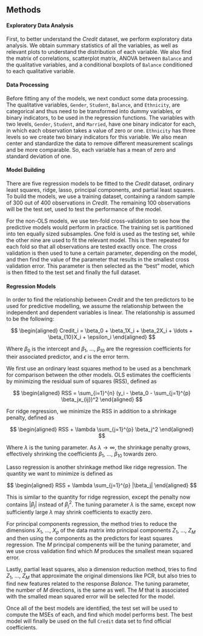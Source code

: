 
## Methods

#### Exploratory Data Analysis

First, to better understand the *Credit* dataset, we perform exploratory data analysis. We obtain summary statistics of all the variables, as well as relevant plots to understand the distribution of each variable. We also find the matrix of correlations, scatterplot matrix, ANOVA between `Balance` and the qualitative variables, and a conditional boxplots of `Balance` conditioned to each qualitative variable.

#### Data Processing

Before fitting any of the models, we next conduct some data processing. The qualitative variables, `Gender`, `Student`, `Balance`, and `Ethnicity`, are categorical and thus need to be transformed into dummy variables, or binary indicators, to be used in the regression functions. The variables with two levels, `Gender`, `Student`, and `Married`, have one binary indicator for each, in which each observation takes a value of zero or one. `Ethnicity` has three levels so we create two binary indicators for this variable. We also mean center and standardize the data to remove different measurement scalings and be more comparable. So, each variable has a mean of zero and standard deviation of one.

#### Model Building

There are five regression models to be fitted to the *Credit* dataset, ordinary least squares, ridge, lasso, principal components, and partial least squares. To build the models, we use a training dataset, containing a random sample of 300 out of 400 observations in *Credit*. The remaining 100 observations will be the test set, used to test the performance of the model.

For the non-OLS models, we use ten-fold cross-validation to see how the predictive models would perform in practice. The training set is partitioned into ten equally sized subsamples. One fold is used as the testing set, while the other nine are used to fit the relevant model. This is then repeated for each fold so that all observations are tested exactly once. The cross validation is then used to tune a certain parameter, depending on the model, and then find the value of the parameter that results in the smallest cross validation error. This parameter is then selected as the "best" model, which is then fitted to the test set and finally the full dataset.

#### Regression Models

In order to find the relationship between *Credit* and the ten predictors to be used for predictive modelling, we assume the relationship between the independent and dependent variables is linear. The relationship is assumed to be the following:

$$
\begin{aligned}
Credit_i = \beta_0 + \beta_1X_i + \beta_2X_i + \ldots + \beta_{10}X_i + \epsilon_i
\end{aligned}
$$

Where $\beta_0$ is the intercept and $\beta_1$, ..., $\beta_{10}$ are the regression coefficients for their associated predictor, and $\epsilon$ is the error term. 

We first use an ordinary least squares method to be used as a benchmark for comparison between the other models. OLS estimates the coefficients by minimizing the residual sum of squares (RSS), defined as

$$
\begin{aligned}
RSS = \sum_{i=1}^{n} (y_i - \beta_0 - \sum_{j=1}^{p} \beta_jx_{ij})^2
\end{aligned}
$$

For ridge regression, we minimize the RSS in addition to a shrinkage penalty, defined as

$$
\begin{aligned}
RSS + \lambda \sum_{j=1}^{p} \beta_j^2
\end{aligned}
$$

Where $\lambda$ is the tuning parameter. As $\lambda \rightarrow \infty$, the shrinkage penalty grows, effectively shrinking the coefficients $\beta_1$, ..., $\beta_{10}$ towards zero.

Lasso regression is another shrinkage method like ridge regression. The quantity we want to minimize is defined as

$$
\begin{aligned}
RSS + \lambda \sum_{j=1}^{p} |\beta_j|
\end{aligned}
$$

This is similar to the quantity for ridge regression, except the penalty now contains $|\beta_j|$ instead of $\beta_j^2$. The tuning parameter $\lambda$ is the same, except now sufficiently large $\lambda$ may shrink coefficients to exactly zero. 

For principal components regression, the method tries to reduce the dimensions $X_1$, ..., $X_{p}$ of the data matrix into principal components $Z_1$, ..., $Z_{M}$ and then using the components as the predictors for least squares regression. The $M$ principal compenents will be the tuning parameter, and we use cross validation find which $M$ produces the smallest mean squared error.

Lastly, partial least squares, also a dimension reduction method, tries to find $Z_1$, ..., $Z_{M}$ that approximate the original dimensions like PCR, but also tries to find new features related to the response $Balance$. The tuning parameter, the number of $M$ directions, is the same as well. The $M$ that is associated with the smalled mean squared error will be selected for the model.

Once all of the best models are identified, the test set will be used to compute the MSEs of each, and find which model performs best. The best model will finally be used on the full `Credit` data set to find official coefficients.
